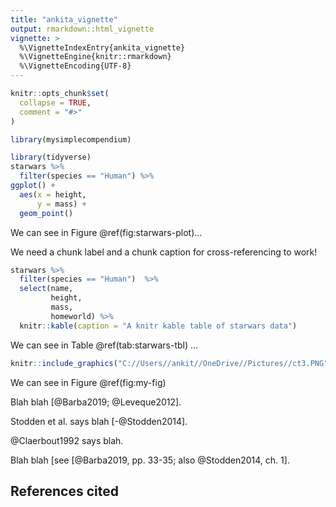 ```yaml
---
title: "ankita_vignette"
output: rmarkdown::html_vignette
vignette: >
  %\VignetteIndexEntry{ankita_vignette}
  %\VignetteEngine{knitr::rmarkdown}
  %\VignetteEncoding{UTF-8}
---
```


```r
knitr::opts_chunk$set(
  collapse = TRUE,
  comment = "#>"
)
```

```r
library(mysimplecompendium)
```


```r
library(tidyverse)
starwars %>% 
  filter(species == "Human") %>% 
ggplot() +
  aes(x = height, 
      y = mass) +
  geom_point()

```

We can see in Figure \@ref(fig:starwars-plot)...

We need a chunk label and a chunk caption for cross-referencing to work!

```r
starwars %>% 
  filter(species == "Human")  %>% 
  select(name, 
         height, 
         mass, 
         homeworld) %>% 
  knitr::kable(caption = "A knitr kable table of starwars data")
```

We can see in Table \@ref(tab:starwars-tbl) …



```r

knitr::include_graphics("C://Users//ankit//OneDrive//Pictures//ct3.PNG")

```


We can see in Figure \@ref(fig:my-fig)


Blah blah [@Barba2019; @Leveque2012].

Stodden et al. says blah [-@Stodden2014].

@Claerbout1992 says blah.

Blah blah [see [@Barba2019, pp. 33-35; also @Stodden2014, ch. 1].

## References cited
